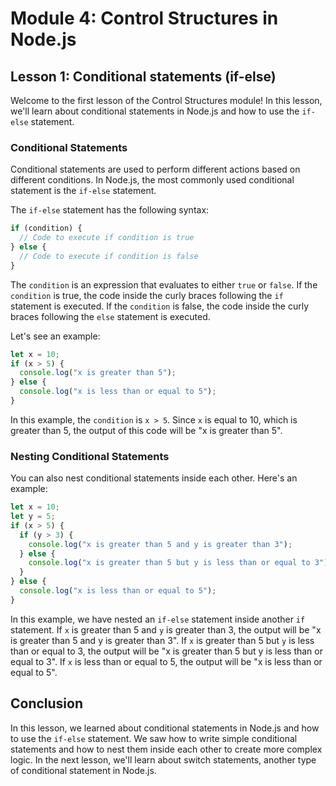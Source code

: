 # Module 4: Control Structures in Node.js

## Lesson 1: Conditional statements (if-else)

Welcome to the first lesson of the Control Structures module! In this lesson, we'll learn about conditional statements in Node.js and how to use the `if-else` statement.

### Conditional Statements

Conditional statements are used to perform different actions based on different conditions. In Node.js, the most commonly used conditional statement is the `if-else` statement.

The `if-else` statement has the following syntax:

```javascript
if (condition) {
  // Code to execute if condition is true
} else {
  // Code to execute if condition is false
}
```

The `condition` is an expression that evaluates to either `true` or `false`. If the `condition` is true, the code inside the curly braces following the `if` statement is executed. If the `condition` is false, the code inside the curly braces following the `else` statement is executed.

Let's see an example:

```javascript
let x = 10;
if (x > 5) {
  console.log("x is greater than 5");
} else {
  console.log("x is less than or equal to 5");
}
```

In this example, the `condition` is `x > 5`. Since `x` is equal to 10, which is greater than 5, the output of this code will be "x is greater than 5".

### Nesting Conditional Statements

You can also nest conditional statements inside each other. Here's an example:

```javascript
let x = 10;
let y = 5;
if (x > 5) {
  if (y > 3) {
    console.log("x is greater than 5 and y is greater than 3");
  } else {
    console.log("x is greater than 5 but y is less than or equal to 3");
  }
} else {
  console.log("x is less than or equal to 5");
}
```

In this example, we have nested an `if-else` statement inside another `if` statement. If `x` is greater than 5 and `y` is greater than 3, the output will be "x is greater than 5 and y is greater than 3". If `x` is greater than 5 but `y` is less than or equal to 3, the output will be "x is greater than 5 but y is less than or equal to 3". If `x` is less than or equal to 5, the output will be "x is less than or equal to 5".

## Conclusion

In this lesson, we learned about conditional statements in Node.js and how to use the `if-else` statement. We saw how to write simple conditional statements and how to nest them inside each other to create more complex logic. In the next lesson, we'll learn about switch statements, another type of conditional statement in Node.js.
